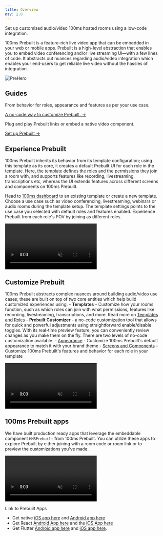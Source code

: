 ```yaml
---
title: Overview
nav: 2.0
---
```

Set up customized audio/video 100ms hosted rooms using a low-code integration.


100ms Prebuilt is a feature-rich live video app that can be embedded in your web or mobile apps. Prebuilt is a high-level abstraction that enables you to embed video conferencing and/or live streaming UI—with a few lines of code. It abstracts out nuances regarding audio/video integration which enables your end-users to get reliable live video without the hassles of integration.


![PreHero](/docs/v2/PreHero.png)


## Guides

<FlexContainer>

<Callout title="Customize Prebuilt">
From behavior for roles, appearance and features as per your use case.

[A no-code way to customize Prebuilt. →](/get-started/v2/get-started/prebuilt/overview#customize-prebuilt)
</Callout>

<Callout title="Quickstart">
Plug and play Prebuilt links or embed a native video component.


[Set up Prebuilt →](/get-started/v2/get-started/prebuilt/quickstart)
</Callout>


</FlexContainer>


## Experience Prebuilt

100ms Prebuilt inherits its behavior from its template configuration; using this template as its core, it creates a default Prebuilt UI for each role in the template.  Here, the template defines the roles and the permissions they join a room with, and supports features like recording, livestreaming, transcriptions etc, whereas the UI extends features across different screens and components on 100ms Prebuilt. 

Head to [100ms dashboard](https://dashboard.100ms.live/dashboard) to an existing template or create a new template. Choose a use case such as video conferencing, livestreaming, webinars or audio rooms during the template setup. The template settings points to the use case you selected with default roles and features enabled. Experience Prebuilt from each role's POV by joining as different roles. 

<video loop="true" autoplay="autoplay" controls="controls" id="vid" muted>
<source src="/docs/docs/v2/prebuiltwebinar.mp4" type="video/mp4" />
</video>


## Customize Prebuilt 
100ms Prebuilt abstracts complex nuances around building audio/video use cases; these are built on top of two core entities which help build customized experiences using:
    - **Templates** - Customize how your rooms function, such as which roles can join with what permissions, features like recording, livestreaming, transcriptions, and more. Read more on [Templates and Roles](/get-started/v2/get-started/concepts/templates-and-roles)
    - **Prebuilt Customizer** - a no-code customization tool that allows for quick and powerful adjustments using straightforward enable/disable toggles. With its real-time preview feature, you can conveniently review changes as you make them on the fly. There are two levels of no-code customization available:
        - [Appearance](/get-started/v2/get-started/prebuilt/Appearance) - Customize 100ms Prebuilt's default appearance to match it with your brand theme
        - [Screens and Components](/get-started/v2/get-started/prebuilt/Screens-and-components)  - Customize 100ms Prebuilt's features and behavior for each role in your template


<video loop="true" autoplay="autoplay" controls="controls" id="vid" muted>
<source src="/docs/docs/v2/customiser.mp4" type="video/mp4" />
</video>


## 100ms Prebuilt apps
We have built production ready apps that leverage the embeddable component `HMSPrebuilt` from 100ms Prebuilt. You can utilize these apps to explore Prebuilt by either joining with a room code or room link or to preview the customizations you've made.

<video loop="true" autoplay="autoplay" controls="controls" id="vid" muted>
<source src="/docs/docs/v2/prebuiltApps.mp4" type="video/mp4" />
</video>

Link to Prebuilt Apps

- Get native [iOS app here](https://testflight.apple.com/join/Pb4aTS0t) and [Android app here](https://github.com/100mslive/AndroidPrebuiltDemo/commit/7e4150df9b708d63b2e678ce8fc6aa81f64bdd6c/checks)
- Get React [Android App here](https://appdistribution.firebase.dev/i/7b7ab3b30e627c35) and the [iOS App here](https://testflight.apple.com/join/v4bSIPad)
- Get Flutter [Android app here](https://play.google.com/store/apps/details?id=live.hms.flutter) and [iOS app here](https://apps.apple.com/app/100ms-live/id1576541989).  
